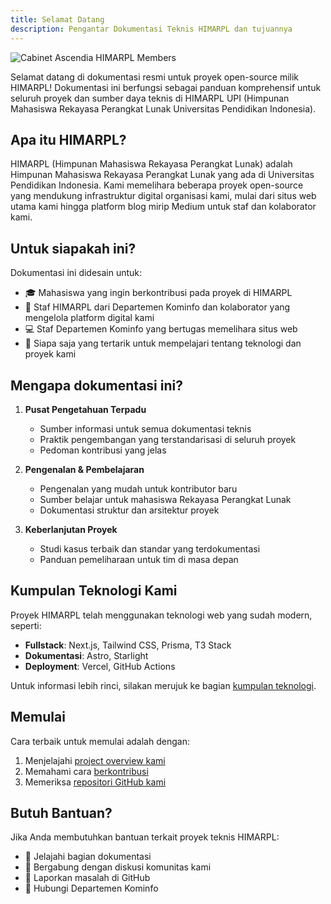 ```yaml
---
title: Selamat Datang
description: Pengantar Dokumentasi Teknis HIMARPL dan tujuannya
---
```


![Cabinet Ascendia HIMARPL Members](https://cdn.jsdelivr.net/gh/himarplupi/assets-himarpl@v1.3.2/www/bg/bg-home-1.png)

Selamat datang di dokumentasi resmi untuk proyek open-source milik HIMARPL! Dokumentasi ini berfungsi sebagai panduan komprehensif untuk seluruh proyek dan sumber daya teknis di HIMARPL UPI (Himpunan Mahasiswa Rekayasa Perangkat Lunak Universitas Pendidikan Indonesia).

## Apa itu HIMARPL?

HIMARPL (Himpunan Mahasiswa Rekayasa Perangkat Lunak) adalah Himpunan Mahasiswa Rekayasa Perangkat Lunak yang ada di Universitas Pendidikan Indonesia. Kami memelihara beberapa proyek open-source yang mendukung infrastruktur digital organisasi kami, mulai dari situs web utama kami hingga platform blog mirip Medium untuk staf dan kolaborator kami.

## Untuk siapakah ini?

Dokumentasi ini didesain untuk:

- 🎓 Mahasiswa yang ingin berkontribusi pada proyek di HIMARPL
- 👥 Staf HIMARPL dari Departemen Kominfo dan kolaborator yang mengelola platform digital kami
- 💻 Staf Departemen Kominfo yang bertugas memelihara situs web
- 🌟 Siapa saja yang tertarik untuk mempelajari tentang teknologi dan proyek kami

## Mengapa dokumentasi ini?

1. **Pusat Pengetahuan Terpadu**

   - Sumber informasi untuk semua dokumentasi teknis
   - Praktik pengembangan yang terstandarisasi di seluruh proyek
   - Pedoman kontribusi yang jelas

2. **Pengenalan & Pembelajaran**

   - Pengenalan yang mudah untuk kontributor baru
   - Sumber belajar untuk mahasiswa Rekayasa Perangkat Lunak
   - Dokumentasi struktur dan arsitektur proyek

3. **Keberlanjutan Proyek**
   - Studi kasus terbaik dan standar yang terdokumentasi
   - Panduan pemeliharaan untuk tim di masa depan

## Kumpulan Teknologi Kami

Proyek HIMARPL telah menggunakan teknologi web yang sudah modern, seperti:

- **Fullstack**: Next.js, Tailwind CSS, Prisma, T3 Stack
- **Dokumentasi**: Astro, Starlight
- **Deployment**: Vercel, GitHub Actions

Untuk informasi lebih rinci, silakan merujuk ke bagian [kumpulan teknologi](/overview/02-tech-stack).

## Memulai

Cara terbaik untuk memulai adalah dengan:

1. Menjelajahi [project overview kami](/getting-started/04-opensource-projects)
2. Memahami cara [berkontribusi](/getting-started/02-contributors-collaborators)
3. Memeriksa [repositori GitHub kami](https://github.com/himarplupi)

## Butuh Bantuan?

Jika Anda membutuhkan bantuan terkait proyek teknis HIMARPL:

- 📖 Jelajahi bagian dokumentasi
- 💬 Bergabung dengan diskusi komunitas kami
- 🐛 Laporkan masalah di GitHub
- 📧 Hubungi Departemen Kominfo
